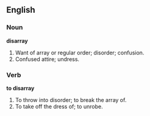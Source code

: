 ==English==

===Noun===

'''disarray'''

#Want of array or regular order; disorder; confusion.
#Confused attire; undress.

===Verb===

'''to disarray'''

#To throw into disorder; to break the array of.
#To take off the dress of; to unrobe.